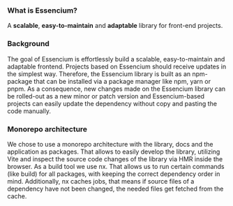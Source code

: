 ### What is Essencium?

A **scalable**, **easy-to-maintain** and **adaptable** library for front-end projects.

### Background

The goal of Essencium is effortlessly build a scalable, easy-to-maintain and adaptable frontend. Projects based on Essencium should receive updates in the simplest way. Therefore, the Essencium library is built as an npm-package that can be installed via a package manager like npm, yarn or pnpm. As a consequence, new changes made on the Essencium library can be rolled-out as a new minor or patch version and Essencium-based projects can easily update the dependency without copy and pasting the code manually.

### Monorepo architecture

We chose to use a monorepo architecture with the library, docs and the application as packages. That allows to easily develop the library, utilizing Vite and inspect the source code changes of the library via HMR inside the browser. As a build tool we use nx. That allows us to run certain commands (like build) for all packages, with keeping the correct dependency order in mind. Additionally, nx caches jobs, that means if source files of a dependency have not been changed, the needed files get fetched from the cache.
